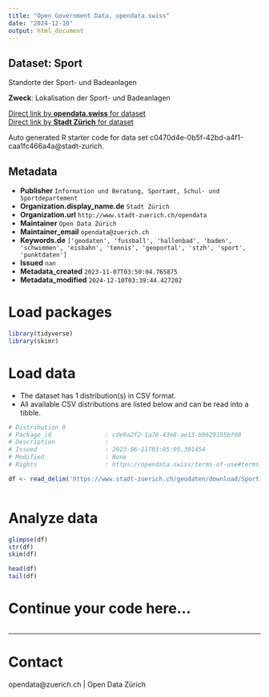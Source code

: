 ```yaml
---
title: "Open Government Data, opendata.swiss"
date: "2024-12-10"
output: html_document
---
```


## Dataset: Sport

Standorte der Sport- und Badeanlagen

**Zweck**: Lokalisation der Sport- und Badeanlagen

[Direct link by **opendata.swiss** for dataset](https://opendata.swiss/de/dataset/sport)<br>
[Direct link by **Stadt Zürich** for dataset](https://data.stadt-zuerich.ch/dataset/geo_sport)

Auto generated R starter code for data set c0470d4e-0b5f-42bd-a4f1-caa1fc466a4a@stadt-zurich.

## Metadata

- **Publisher** `Information und Beratung, Sportamt, Schul- und Sportdepartement`
- **Organization.display_name.de** `Stadt Zürich`
- **Organization.url** `http://www.stadt-zuerich.ch/opendata`
- **Maintainer** `Open Data Zürich`
- **Maintainer_email** `opendata@zuerich.ch`
- **Keywords.de** `['geodaten', 'fussball', 'hallenbad', 'baden', 'schwimmen', 'eisbahn', 'tennis', 'geoportal', 'stzh', 'sport', 'punktdaten']`
- **Issued** `nan`
- **Metadata_created** `2023-11-07T03:50:04.765875`
- **Metadata_modified** `2024-12-10T03:39:44.427202`


# Load packages

```r

library(tidyverse)
library(skimr)

```

# Load data

-   The dataset has 1 distribution(s) in CSV format.
-   All available CSV distributions are listed below and can be read into a tibble.

```r

# Distribution 0
# Package_id               : cde9a2f2-1a76-43e8-ae13-b9629155bf08
# Description              : 
# Issued                   : 2023-06-11T03:05:05.301454
# Modified                 : None
# Rights                   : https://opendata.swiss/terms-of-use#terms_open

df <- read_delim('https://www.stadt-zuerich.ch/geodaten/download/Sport?format=10008')



```

# Analyze data

```r

glimpse(df)
str(df)
skim(df)

head(df)
tail(df)

```

# Continue your code here...

```r

```

------------------------------------------------------------------------

# Contact

opendata@zuerich.ch | Open Data Zürich
